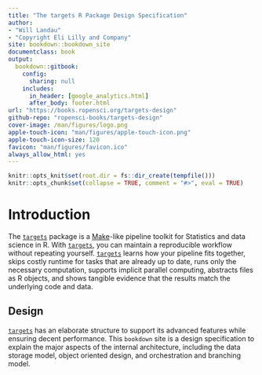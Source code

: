 ```yaml
---
title: "The targets R Package Design Specification"
author:
- "Will Landau"
- "Copyright Eli Lilly and Company"
site: bookdown::bookdown_site
documentclass: book
output:
  bookdown::gitbook:
    config:
      sharing: null
    includes:
      in_header: [google_analytics.html]
      after_body: footer.html
url: "https://books.ropensci.org/targets-design"
github-repo: "ropensci-books/targets-design"
cover-image: /man/figures/logo.png
apple-touch-icon: "man/figures/apple-touch-icon.png"
apple-touch-icon-size: 120
favicon: "man/figures/favicon.ico"
always_allow_html: yes
---
```


```r
knitr::opts_knit$set(root.dir = fs::dir_create(tempfile()))
knitr::opts_chunk$set(collapse = TRUE, comment = "#>", eval = TRUE)
```

# Introduction {#design}

The [`targets`](https://github.com/ropensci/targets) package is a [Make](https://www.gnu.org/software/make/)-like pipeline toolkit for Statistics and data science in R. With [`targets`](https://github.com/ropensci/targets), you can maintain a reproducible workflow without repeating yourself. [`targets`](https://github.com/ropensci/targets) learns how your pipeline fits together, skips costly runtime for tasks that are already up to date, runs only the necessary computation, supports implicit parallel computing, abstracts files as R objects, and shows tangible evidence that the results match the underlying code and data.

## Design

[`targets`](https://github.com/ropensci/targets) has an elaborate structure to support its advanced features while ensuring decent performance. This `bookdown` site is a design specification to explain the major aspects of the internal architecture, including the data storage model, object oriented design, and orchestration and branching model. 
